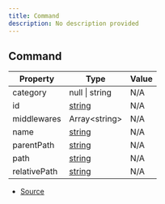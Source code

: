 ```yaml
---
title: Command
description: No description provided
---
```


## Command

| Property | Type | Value |
| ----------- | ----------- | ----------- |
| category | null \| string | N/A |
| id | [string](https://developer.mozilla.org/en-US/docs/Web/JavaScript/Reference/Global_Objects/String) | N/A |
| middlewares | Array\<string> | N/A |
| name | [string](https://developer.mozilla.org/en-US/docs/Web/JavaScript/Reference/Global_Objects/String) | N/A |
| parentPath | [string](https://developer.mozilla.org/en-US/docs/Web/JavaScript/Reference/Global_Objects/String) | N/A |
| path | [string](https://developer.mozilla.org/en-US/docs/Web/JavaScript/Reference/Global_Objects/String) | N/A |
| relativePath | [string](https://developer.mozilla.org/en-US/docs/Web/JavaScript/Reference/Global_Objects/String) | N/A |


- [Source](https://github.com/underctrl-io/commandkit/blob/83ef44f10b86e30835e8636786e5222cac412af9/packages/commandkit/src/app/router/CommandsRouter.ts#L6)